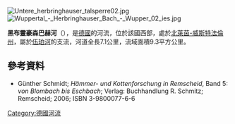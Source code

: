 {{Onesource|time=2020-07-29T01:53:50+00:00}}
{{Coord|51|15|12.1|N|7|16|15.0|E|display=title}}

[[Image:Untere_herbringhauser_talsperre02.jpg|right]]
[[Image:Wuppertal_-_Herbringhauser_Bach_-_Wupper_02_ies.jpg|right]]

'''黑布靈豪森巴赫河'''（{{lang-de|Herbringhauser Bach}}），是[[德國|德國]]的河流，位於該國西部，處於[[北萊茵-威斯特法倫州|北萊茵-威斯特法倫州]]，屬於[[伍珀河|伍珀河]]的支流，河道全長7.1公里，流域面積9.3平方公里。

==參考資料==
* Günther Schmidt; ''Hämmer- und Kottenforschung in Remscheid'', Band 5: ''von Blombach bis Eschbach''; Verlag: Buchhandlung R. Schmitz; Remscheid; 2006; ISBN 3-9800077-6-6

{{Germany-geo-stub}}
[[Category:德國河流|Category:德國河流]]
